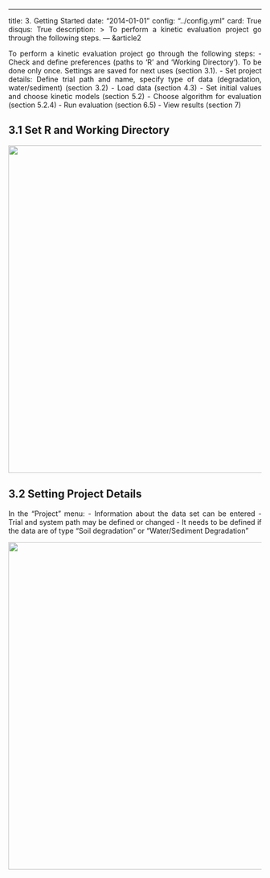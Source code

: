 ---
title: 3. Getting Started
date: "2014-01-01"
config: "../config.yml"
card: True
disqus: True
description: >
  To perform a kinetic evaluation project go through the following steps.
--- &article2

To perform a kinetic evaluation project go through the following steps:
- Check and define preferences (paths to 'R' and 'Working Directory'). To be done only once. Settings are saved for next uses (section 3.1).
-	Set project details: Define trial path and name, specify type of data 
(degradation, water/sediment) (section 3.2)
-	Load data (section 4.3)
-	Set initial values and choose kinetic models (section 5.2)
-	Choose algorithm for evaluation (section 5.2.4)
-	Run evaluation (section 6.5)
-	View results (section 7)


## 3.1  Set R and Working Directory

<img src="../../images/setR.GIF" width="650px"/>

## 3.2 Setting Project Details

In the "Project" menu:
- Information about the data set can be entered
- Trial and system path may be defined or changed 
-	It needs to be defined if the data are of type "Soil degradation" or "Water/Sediment Degradation"


<img src="../../images/setProj.png" width="650px"/>

<style>
 p {text-align: justify;}
</style>

